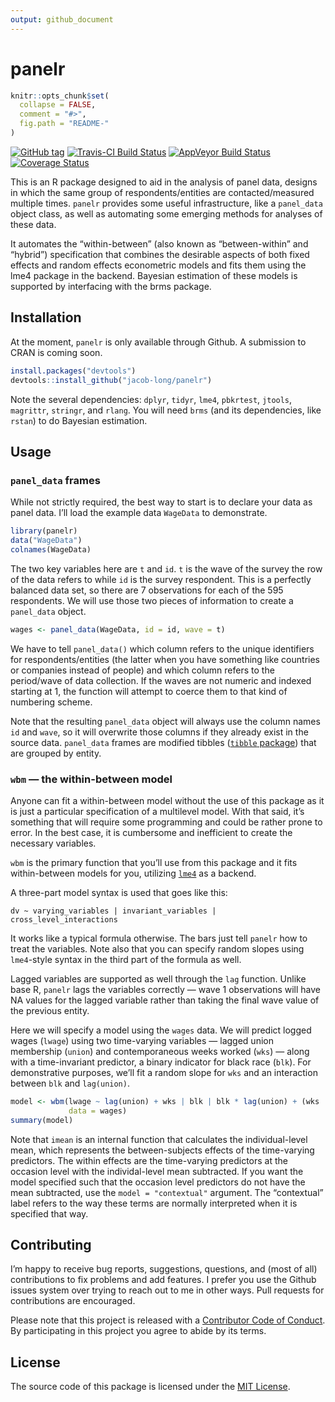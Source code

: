 ```yaml
---
output: github_document
---
```


<!-- README.md is generated from README.Rmd. Please edit that file -->

# panelr

```r
knitr::opts_chunk$set(
  collapse = FALSE,
  comment = "#>",
  fig.path = "README-"
)
```

[![GitHub tag](https://img.shields.io/github/tag/jacob-long/panelr.svg?label=Github)](https://github.com/jacob-long/panelr) [![Travis-CI Build Status](https://travis-ci.org/jacob-long/panelr.svg?branch=master)](https://travis-ci.org/jacob-long/panelr) [![AppVeyor Build Status](https://ci.appveyor.com/api/projects/status/github/jacob-long/panelr?branch=master&svg=true)](https://ci.appveyor.com/project/jacob-long/panelr) [![Coverage Status](https://img.shields.io/codecov/c/github/jacob-long/panelr/master.svg)](https://codecov.io/github/jacob-long/panelr?branch=master)

This is an R package designed to aid in the analysis of panel data, 
designs in which the same group of respondents/entities are contacted/measured
multiple times. `panelr` provides some useful infrastructure, like a 
`panel_data` object class, as well as automating some emerging methods for
analyses of these data.

It automates the "within-between" (also known as
"between-within" and "hybrid") specification that combines the
desirable aspects of both fixed effects and random effects econometric models
and fits them using the lme4 package in the backend. Bayesian estimation of 
these models is supported by interfacing with the brms package.

## Installation

At the moment, `panelr` is only available through Github. A submission to 
CRAN is coming soon.

```r
install.packages("devtools")
devtools::install_github("jacob-long/panelr")
```

Note the several dependencies: `dplyr`, `tidyr`, `lme4`, `pbkrtest`, `jtools`,
`magrittr`, `stringr`, and `rlang`. You will need `brms` (and its dependencies,
like `rstan`) to do Bayesian estimation.

## Usage

### `panel_data` frames

While not strictly required, the best way to start is to declare your data
as panel data. I'll load the example data `WageData` to demonstrate.

```r
library(panelr)
data("WageData")
colnames(WageData)
```

The two key variables here are `t` and `id`. `t` is the wave of the survey the
row of the data refers to while `id` is the survey respondent. This is a 
perfectly balanced data set, so there are 7 observations for each of the 595
respondents. We will use those two pieces of information to create a 
`panel_data` object.

```r
wages <- panel_data(WageData, id = id, wave = t)
```

We have to tell `panel_data()` which column refers to the unique identifiers
for respondents/entities (the latter when you have something like countries
or companies instead of people) and which column refers to the period/wave of
data collection. If the waves are not numeric and indexed starting at 1, 
the function will attempt to coerce them to that kind of numbering scheme.

Note that the resulting `panel_data` object will always use the column names
`id` and `wave`, so it will overwrite those columns if they already exist in the
source data. `panel_data` frames are modified tibbles 
([`tibble` package](http://tibble.tidyverse.org/)) that are grouped by entity.

### `wbm` --- the within-between model

Anyone can fit a within-between model without the use of this package as it is
just a particular specification of a multilevel model. With that said, it's 
something that will require some programming and could be rather prone to 
error. In the best case, it is cumbersome and inefficient to create the 
necessary variables. 

`wbm` is the primary function that you'll use from this package and it fits
within-between models for you, utilizing
[`lme4`](https://cran.r-project.org/web/packages/lme4/index.html) as a 
backend. 

A three-part model syntax is used that goes like this:

`dv ~ varying_variables | invariant_variables | cross_level_interactions`

It works like a typical formula otherwise. The bars just tell `panelr` how to 
treat the variables. Note also that you can specify random slopes using
`lme4`-style syntax in the third part of the formula as well. 

Lagged variables are supported as well through the `lag` function. Unlike base
R, `panelr` lags the variables correctly --- wave 1 observations will have NA
values for the lagged variable rather than taking the final wave value of the
previous entity. 

Here we will specify a model using the `wages` data. We will predict 
logged wages (`lwage`) using two time-varying variables --- lagged
union membership (`union`) and contemporaneous weeks worked (`wks`) --- along 
with a time-invariant predictor, a binary indicator for black race (`blk`).
For demonstrative purposes, we'll fit a random slope for `wks` and an 
interaction between `blk` and `lag(union)`.

```r
model <- wbm(lwage ~ lag(union) + wks | blk | blk * lag(union) + (wks | id),
             data = wages)
summary(model)
```

Note that `imean` is an internal function that calculates the individual-level
mean, which represents the between-subjects effects of the time-varying 
predictors. The within effects are the time-varying predictors at the occasion 
level with the individal-level mean subtracted. If you want the model specified
such that the occasion level predictors do not have the mean subtracted, use
the `model = "contextual"` argument. The "contextual" label refers to the way 
these terms are normally interpreted when it is specified that way.


## Contributing

I'm happy to receive bug reports, suggestions, questions, and (most of all)
contributions to fix problems and add features. I prefer you use the Github 
issues system over trying to reach out to me in other ways. Pull requests for
contributions are encouraged.

Please note that this project is released with a 
[Contributor Code of Conduct](CONDUCT.md). By participating in this project you
agree to abide by its terms.

## License

The source code of this package is licensed under the 
[MIT License](http://opensource.org/licenses/mit-license.php).
